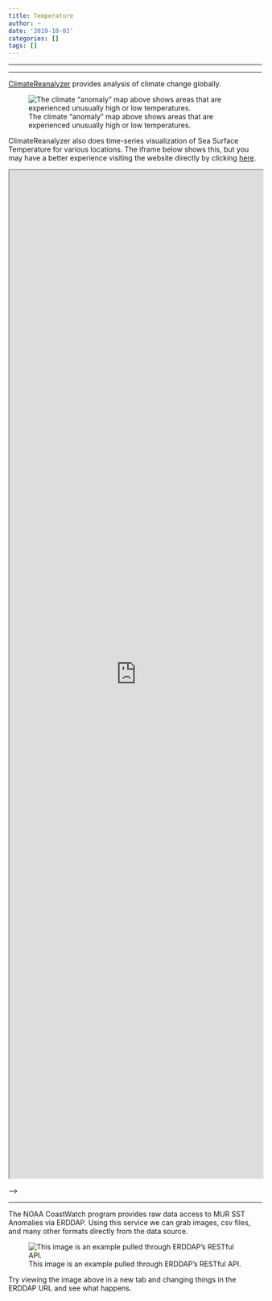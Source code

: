 ```yaml
---
title: Temperature
author: ~
date: '2019-10-03'
categories: []
tags: []
---
```



---------------------------------------------------------------------------

<!--
TODO: (bottom temperatures?). Andy has this.
-->

---------------------------------------------------------------------------

[ClimateReanalyzer](https://climatereanalyzer.org/) provides analysis of climate change globally.


![The climate "anomaly" map above shows areas that are experienced unusually high or low temperatures.](https://climatereanalyzer.org/clim/animations/scycle/World_ERAI_T2_2001-2012_minus_1979-2000_scycle.gif)

ClimateReanalyzer also does time-series visualization of Sea Surface Temperature for various locations.
The iframe below shows this, but you may have a better experience visiting the website directly by clicking [here](https://climatereanalyzer.org/clim/sst/).

<iframe width="100%" height="2000px"
    src="https://climatereanalyzer.org/clim/sst/">
</iframe

---------------------------------------------------------------------------

<!-- TODO: this is not working?
NASA's PO.DAAC GHRSST anomalies from  SotO:

<iframe width="100%" height="600px" src="https://podaac-tools.jpl.nasa.gov/soto/#b=BlueMarble_ShadedRelief_Bathymetry&l=jpl_l4_mur_ssta___ssta___36000_x_18000___daynight(la=true)&ve=-83.30656167871041,23.689378578859035,-79.08781167871041,25.763597328859035">
</iframe>
-->

---------------------------------------------------------------------------

The NOAA CoastWatch program provides raw data access to MUR SST Anomalies via ERDDAP.
Using this service we can grab images, csv files, and many other formats directly from the data source.

![This image is an example pulled through ERDDAP's RESTful API.](https://coastwatch.pfeg.noaa.gov/erddap/griddap/jplMURSST41anom1day.largePng?sstAnom%5B(2018-11-18T09:00:00Z)%5D%5B(18.0):(31.0)%5D%5B(-98.0):(-79.0)%5D&.draw=surface&.vars=longitude%7Clatitude%7CsstAnom&.colorBar=%7C%7C%7C%7C%7C&.bgColor=0xffccccff)

Try viewing the image above in a new tab and changing things in the ERDDAP URL and see what happens.
